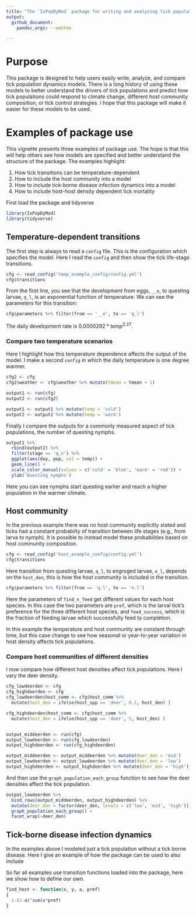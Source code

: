 ```yaml
---
title: "The `IxPopDyMod` package for writing and analyzing tick population dynamics models"
output: 
  github_document:
    pandoc_args: --webtex

---
```


<!-- README.md is generated from README.Rmd. Please edit that file -->

# Purpose

This package is designed to help users easily write, analyze, and compare tick population dynamics models. There is a long history of using these models to better understand the drivers of tick populations and predict how tick populations could respond to climate change, different host community composition, or tick control strategies. I hope that this package will make it easier for these models to be used.

# Examples of package use

This vignette presents three examples of package use. The hope is that this will help others see how models are specified and better understand the structure of the package. The examples highlight:

1. How tick transitions can be temperature-dependent
1. How to include the host community into a model
1. How to include tick-borne disease infection dynamics into a model
1. How to include host-host density dependent tick mortality

First load the package and tidyverse

```r
library(IxPopDyMod)
library(tidyverse)
```

## Temperature-dependent transitions

The first step is always to read a `config` file. This is the configuration which specifies the model. Here I read the `config` and then show the tick life-stage transitions.

```r
cfg <- read_config('temp_example_config/config.yml')
cfg$transitions
```

From the first line, you see that the development from eggs, `__e`, to questing larvae, `q_l`, is an exponential function of temperature. We can see the parameters for this transition:

```r
cfg$parameters %>% filter(from == '__e', to == 'q_l')
```

The daily development rate is $0.0000292*temp^{2.27}$.

### Compare two temperature scenarios

Here I highlight how this temperature dependence affects the output of the model. I make a second `config` in which the daily temperature is one degree warmer.

```r

cfg2 <- cfg
cfg2$weather <- cfg$weather %>% mutate(tmean = tmean + 1)

output1 <- run(cfg)
output2 <- run(cfg2)

output1 <- output1 %>% mutate(temp = 'cold')
output2 <- output2 %>% mutate(temp = 'warm')
```

Finally I compare the outputs for a commonly measured aspect of tick populations, the number of questing nymphs. 

```r
output1 %>%
  rbind(output2) %>% 
  filter(stage == 'q_n') %>%
  ggplot(aes(day, pop, col = temp)) +
  geom_line() +
  scale_color_manual(values = c('cold' = 'blue', 'warm' = 'red')) +
  ylab('Questing nymphs')
```

Here you can see nymphs start questing earlier and reach a higher population in the warmer climate. 

## Host community

In the previous example there was no host community explicitly stated and ticks had a constant probabilty of transition between life stages (e.g., from larva to nymph). It is possible to instead model these probabilities based on host community composition. 

```r
cfg <- read_config('host_example_config/config.yml')
cfg$transitions
```

Here transition from questing larvae, `q_l`, to engroged larvae, `e_l`, depends on the `host_den`, this is how the host community is included in the transition. 

```r
cfg$parameters %>% filter(from == 'q.l', to == 'e.l')

```
Here the parameters of `find_n_feed` get different values for each host species. In this case the two parameters are `pref`, which is the larval tick's preference for the three different host species, and `feed_success`, which is the fraction of feeding larvae which successfully feed to completion. 

In this example the temperature and host community are constant through time, but this case change to see how seasonal or year-to-year variation in host density affects tick populations.

### Compare host communities of different densities

I now compare how different host densities affect tick populations. Here I vary the deer density.

```r
cfg_lowdeerden <- cfg
cfg_highdeerden <- cfg
cfg_lowdeerden$host_comm <- cfg$host_comm %>% 
  mutate(host_den = ifelse(host_spp == 'deer', 0.1, host_den) )

cfg_highdeerden$host_comm <- cfg$host_comm %>% 
  mutate(host_den = ifelse(host_spp == 'deer', 5, host_den) )


output_middeerden <- run(cfg)
output_lowdeerden <- run(cfg_lowdeerden)
output_highdeerden <- run(cfg_highdeerden)

output_middeerden <- output_middeerden %>% mutate(deer_den = 'mid')
output_lowdeerden <- output_lowdeerden %>% mutate(deer_den = 'low')
output_highdeerden <- output_highdeerden %>% mutate(deer_den = 'high')
```

And then use the `graph_population_each_group` function to see how the deer densities affect the tick population.

```r
output_lowdeerden %>%
  bind_rows(output_middeerden, output_highdeerden) %>%
  mutate(deer_den = factor(deer_den, levels = c('low', 'mid', 'high'))) %>%
  graph_population_each_group() +
  facet_wrap(~deer_den)

```

## Tick-borne disease infection dynamics

In the examples above I modeled just a tick population without a tick borne disease. Here I give an example of how the package can be used to also include 


So far all examples use transition functions loaded into the package, here we show how to define our own.

```r
find_host <- function(x, y, a, pref)
{
  1-(1-a)^sum(x*pref)
}
```
